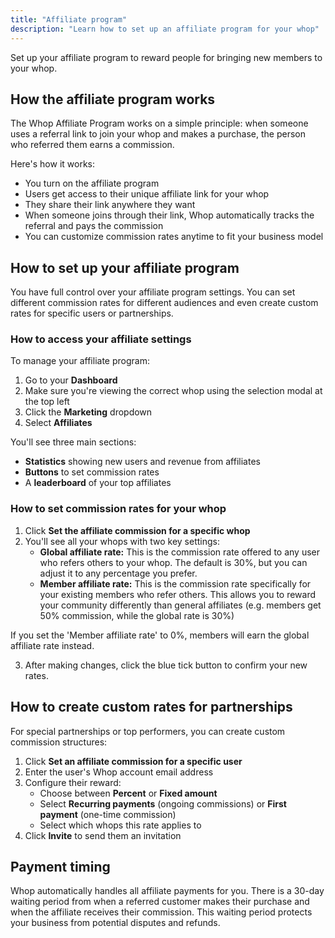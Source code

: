 ```yaml
---
title: "Affiliate program"
description: "Learn how to set up an affiliate program for your whop"
---
```


Set up your affiliate program to reward people for bringing new members to your whop.

## How the affiliate program works

The Whop Affiliate Program works on a simple principle: when someone uses a referral link to join your whop and makes a purchase, the person who referred them earns a commission.

Here's how it works:

- You turn on the affiliate program
- Users get access to their unique affiliate link for your whop
- They share their link anywhere they want
- When someone joins through their link, Whop automatically tracks the referral and pays the commission
- You can customize commission rates anytime to fit your business model

## How to set up your affiliate program

You have full control over your affiliate program settings. You can set different commission rates for different audiences and even create custom rates for specific users or partnerships.

### How to access your affiliate settings

To manage your affiliate program:

1. Go to your **Dashboard**
2. Make sure you're viewing the correct whop using the selection modal at the top left
3. Click the **Marketing** dropdown
4. Select **Affiliates**

You'll see three main sections:

- **Statistics** showing new users and revenue from affiliates
- **Buttons** to set commission rates
- A **leaderboard** of your top affiliates

### How to set commission rates for your whop

1. Click **Set the affiliate commission for a specific whop**
2. You'll see all your whops with two key settings:
   - **Global affiliate rate:** This is the commission rate offered to any user who refers others to your whop. The default is 30%, but you can adjust it to any percentage you prefer.
   - **Member affiliate rate:** This is the commission rate specifically for your existing members who refer others. This allows you to reward your community differently than general affiliates (e.g. members get 50% commission, while the global rate is 30%)

<Tip>
  If you set the 'Member affiliate rate' to 0%, members will earn the global affiliate rate instead.
</Tip>

3. After making changes, click the blue tick button to confirm your new rates. 

## How to create custom rates for partnerships

For special partnerships or top performers, you can create custom commission structures:

1. Click **Set an affiliate commission for a specific user**
2. Enter the user's Whop account email address
3. Configure their reward:
   - Choose between **Percent** or **Fixed amount**
   - Select **Recurring payments** (ongoing commissions) or **First payment** (one-time commission)
   - Select which whops this rate applies to
4. Click **Invite** to send them an invitation

## Payment timing

Whop automatically handles all affiliate payments for you. There is a 30-day waiting period from when a referred customer makes their purchase and when the affiliate receives their commission. This waiting period protects your business from potential disputes and refunds.